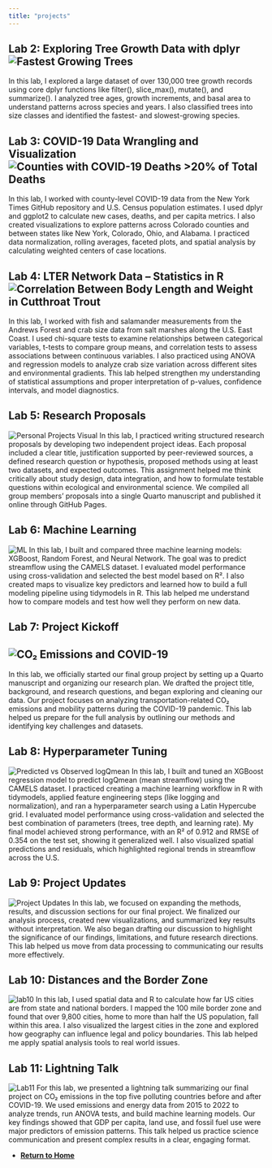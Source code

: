 ```yaml
---
title: "projects"
---
```


## Lab 2: Exploring Tree Growth Data with dplyr ![Fastest Growing Trees](media/Lab2_growth_plot.png)

In this lab, I explored a large dataset of over 130,000 tree growth records using core dplyr functions like filter(), slice_max(), mutate(), and summarize(). I analyzed tree ages, growth increments, and basal area to understand patterns across species and years. I also classified trees into size classes and identified the fastest- and slowest-growing species.

## Lab 3: COVID-19 Data Wrangling and Visualization ![Counties with COVID-19 Deaths \>20% of Total Deaths](media/lab3_covid_death_percentage.png)

In this lab, I worked with county-level COVID-19 data from the New York Times GitHub repository and U.S. Census population estimates. I used dplyr and ggplot2 to calculate new cases, deaths, and per capita metrics. I also created visualizations to explore patterns across Colorado counties and between states like New York, Colorado, Ohio, and Alabama. I practiced data normalization, rolling averages, faceted plots, and spatial analysis by calculating weighted centers of case locations.

## Lab 4: LTER Network Data – Statistics in R ![Correlation Between Body Length and Weight in Cutthroat Trout](media/lab4_trout_correlation.png)

In this lab, I worked with fish and salamander measurements from the Andrews Forest and crab size data from salt marshes along the U.S. East Coast. I used chi-square tests to examine relationships between categorical variables, t-tests to compare group means, and correlation tests to assess associations between continuous variables. I also practiced using ANOVA and regression models to analyze crab size variation across different sites and environmental gradients. This lab helped strengthen my understanding of statistical assumptions and proper interpretation of p-values, confidence intervals, and model diagnostics.

## Lab 5: Research Proposals

![Personal Projects Visual](media/lab5_personal_projects.png) In this lab, I practiced writing structured research proposals by developing two independent project ideas. Each proposal included a clear title, justification supported by peer-reviewed sources, a defined research question or hypothesis, proposed methods using at least two datasets, and expected outcomes. This assignment helped me think critically about study design, data integration, and how to formulate testable questions within ecological and environmental science. We compiled all group members’ proposals into a single Quarto manuscript and published it online through GitHub Pages.

## Lab 6: Machine Learning 

![ML](media/lab6.png) In this lab, I built and compared three machine learning models: XGBoost, Random Forest, and Neural Network. The goal was to predict streamflow using the CAMELS dataset. I evaluated model performance using cross-validation and selected the best model based on R². I also created maps to visualize key predictors and learned how to build a full modeling pipeline using tidymodels in R. This lab helped me understand how to compare models and test how well they perform on new data.

## Lab 7: Project Kickoff

## ![CO₂ Emissions and COVID-19](media/lab7_covid_emissions_setup.png)

In this lab, we officially started our final group project by setting up a Quarto manuscript and organizing our research plan. We drafted the project title, background, and research questions, and began exploring and cleaning our data. Our project focuses on analyzing transportation-related CO₂ emissions and mobility patterns during the COVID-19 pandemic. This lab helped us prepare for the full analysis by outlining our methods and identifying key challenges and datasets.

## Lab 8: Hyperparameter Tuning 

![Predicted vs Observed logQmean](media/lab8_streamflow_maps.png) In this lab, I built and tuned an XGBoost regression model to predict logQmean (mean streamflow) using the CAMELS dataset. I practiced creating a machine learning workflow in R with tidymodels, applied feature engineering steps (like logging and normalization), and ran a hyperparameter search using a Latin Hypercube grid. I evaluated model performance using cross-validation and selected the best combination of parameters (trees, tree depth, and learning rate). My final model achieved strong performance, with an R² of 0.912 and RMSE of 0.354 on the test set, showing it generalized well. I also visualized spatial predictions and residuals, which highlighted regional trends in streamflow across the U.S.

## Lab 9: Project Updates 

![Project Updates](media/lab9.png) In this lab, we focused on expanding the methods, results, and discussion sections for our final project. We finalized our analysis process, created new visualizations, and summarized key results without interpretation. We also began drafting our discussion to highlight the significance of our findings, limitations, and future research directions. This lab helped us move from data processing to communicating our results more effectively.

## Lab 10: Distances and the Border Zone 

![lab10](media/lab10.png) In this lab, I used spatial data and R to calculate how far US cities are from state and national borders. I mapped the 100 mile border zone and found that over 9,800 cities, home to more than half the US population, fall within this area. I also visualized the largest cities in the zone and explored how geography can influence legal and policy boundaries. This lab helped me apply spatial analysis tools to real world issues.

## Lab 11: Lightning Talk 

![Lab11](media/lab11.png) For this lab, we presented a lightning talk summarizing our final project on CO₂ emissions in the top five polluting countries before and after COVID-19. We used emissions and energy data from 2015 to 2022 to analyze trends, run ANOVA tests, and build machine learning models. Our key findings showed that GDP per capita, land use, and fossil fuel use were major predictors of emission patterns. This talk helped us practice science communication and present complex results in a clear, engaging format.

-   [**Return to Home**](index.html)
